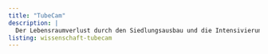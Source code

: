 ```yaml
---
title: "TubeCam"
description: |
  Der Lebensraumverlust durch den Siedlungsausbau und die Intensivierung der Landwirtschaft sind für viele Tierarten eine grosse Bedrohung geworden. Auch die Bestände von Mauswiesel, Hermelin, Iltis und Baummarder im Schweizer Mittelland sind nach einheitlicher Beurteilung von Fachleuten im Rückgang begriffen.
listing: wissenschaft-tubecam
---
```

